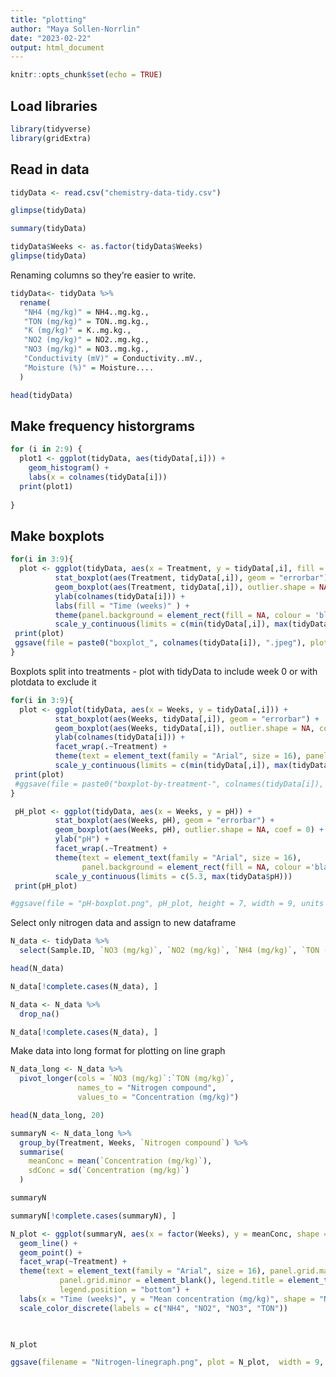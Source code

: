 ```yaml
---
title: "plotting"
author: "Maya Sollen-Norrlin"
date: "2023-02-22"
output: html_document
---
```


```r
knitr::opts_chunk$set(echo = TRUE)
```



## Load libraries
```r
library(tidyverse)
library(gridExtra)

```

## Read in data
```r

tidyData <- read.csv("chemistry-data-tidy.csv")

```

```r
glimpse(tidyData)

```

```r

summary(tidyData)

```

```r
tidyData$Weeks <- as.factor(tidyData$Weeks)
glimpse(tidyData)
```
 
Renaming columns so they're easier to write.
```r

tidyData<- tidyData %>% 
  rename(
   "NH4 (mg/kg)" = NH4..mg.kg.,
   "TON (mg/kg)" = TON..mg.kg.,
   "K (mg/kg)" = K..mg.kg.,
   "NO2 (mg/kg)" = NO2..mg.kg.,
   "NO3 (mg/kg)" = NO3..mg.kg.,
   "Conductivity (mV)" = Conductivity..mV.,
   "Moisture (%)" = Moisture....
  )

head(tidyData)


```


## Make frequency historgrams
```r

for (i in 2:9) {
  plot1 <- ggplot(tidyData, aes(tidyData[,i])) +
    geom_histogram() +
    labs(x = colnames(tidyData[i]))
  print(plot1)
  
}
```


## Make boxplots
```r

for(i in 3:9){
  plot <- ggplot(tidyData, aes(x = Treatment, y = tidyData[,i], fill = Weeks)) +
          stat_boxplot(aes(Treatment, tidyData[,i]), geom = "errorbar") +
          geom_boxplot(aes(Treatment, tidyData[,i]), outlier.shape = NA, coef = 0) +
          ylab(colnames(tidyData[i])) +
          labs(fill = "Time (weeks)" ) +
          theme(panel.background = element_rect(fill = NA, colour = 'black')) +
          scale_y_continuous(limits = c(min(tidyData[,i]), max(tidyData[,i])))
 print(plot)
 ggsave(file = paste0("boxplot_", colnames(tidyData[i]), ".jpeg"), plot = plot)
}


```



Boxplots split into treatments - plot with tidyData to include week 0 or with plotdata to exclude it 
```r

for(i in 3:9){
  plot <- ggplot(tidyData, aes(x = Weeks, y = tidyData[,i])) +
          stat_boxplot(aes(Weeks, tidyData[,i]), geom = "errorbar") +
          geom_boxplot(aes(Weeks, tidyData[,i]), outlier.shape = NA, coef = 0) +
          ylab(colnames(tidyData[i])) +
          facet_wrap(.~Treatment) +
          theme(text = element_text(family = "Arial", size = 16), panel.background = element_rect(fill = NA, colour = 'black')) +
          scale_y_continuous(limits = c(min(tidyData[,i]), max(tidyData[,i]))) 
 print(plot)
 #ggsave(file = paste0("boxplot-by-treatment-", colnames(tidyData[i]), ".jpeg"), plot = plot, height = 7, width = 9, units = "in")
}


```

```r

 pH_plot <- ggplot(tidyData, aes(x = Weeks, y = pH)) +
          stat_boxplot(aes(Weeks, pH), geom = "errorbar") +
          geom_boxplot(aes(Weeks, pH), outlier.shape = NA, coef = 0) +
          ylab("pH") +
          facet_wrap(.~Treatment) +
          theme(text = element_text(family = "Arial", size = 16), 
                panel.background = element_rect(fill = NA, colour ='black')) +
          scale_y_continuous(limits = c(5.3, max(tidyData$pH)))
 print(pH_plot)

#ggsave(file = "pH-boxplot.png", pH_plot, height = 7, width = 9, units = "in")


```




Select only nitrogen data and assign to new dataframe
```r

N_data <- tidyData %>%
  select(Sample.ID, `NO3 (mg/kg)`, `NO2 (mg/kg)`, `NH4 (mg/kg)`, `TON (mg/kg)`, Treatment, Weeks)

head(N_data)
```

```r

N_data[!complete.cases(N_data), ]

```

```r

N_data <- N_data %>%
  drop_na()

N_data[!complete.cases(N_data), ]
```

Make data into long format for plotting on line graph
```r

N_data_long <- N_data %>%
  pivot_longer(cols = `NO3 (mg/kg)`:`TON (mg/kg)`,
               names_to = "Nitrogen compound",
               values_to = "Concentration (mg/kg)")

head(N_data_long, 20)
```

```r

summaryN <- N_data_long %>%
  group_by(Treatment, Weeks, `Nitrogen compound`) %>%
  summarise(
    meanConc = mean(`Concentration (mg/kg)`),
    sdConc = sd(`Concentration (mg/kg)`)
  )

summaryN
```

```r

summaryN[!complete.cases(summaryN), ]

```


```r


N_plot <- ggplot(summaryN, aes(x = factor(Weeks), y = meanConc, shape = factor(`Nitrogen compound`), group = `Nitrogen compound`)) +
  geom_line() +
  geom_point() +
  facet_wrap(~Treatment) +
  theme(text = element_text(family = "Arial", size = 16), panel.grid.major = element_blank(), 
           panel.grid.minor = element_blank(), legend.title = element_text(size = 12), 
           legend.position = "bottom") +
  labs(x = "Time (weeks)", y = "Mean concentration (mg/kg)", shape = "Nitrogen form") +
  scale_color_discrete(labels = c("NH4", "NO2", "NO3", "TON"))

  

N_plot
```




```r

ggsave(filename = "Nitrogen-linegraph.png", plot = N_plot,  width = 9, unit = "in")

```